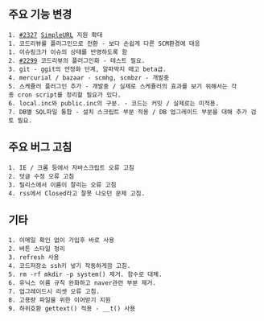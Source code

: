 == 주요 기능 변경 ==
 1. [[#2327]] [[SimpleURL]] 지원 확대
 1. 코드리뷰를 플러그인으로 전환 - 보다 손쉽게 다른 SCM환경에 대응
 1. 이슈링크가 이슈의 상태를 반영하도록 함
 2. [[#2299]] 코드리뷰의 플러그인화 - 테스트 필요.
 3. git - ggit의 안정화 단계, 알파딱지 떼고 beta급.
 4. mercurial / bazaar - scmhg, scmbzr - 개발중
 5. 스케쥴러 플러그인 추가 - 개발중 / 실제로 스케쥴러의 효과를 보기 위해서는 각종 cron script를 정리할 필요가 있다.
 6. local.inc와 public.inc의 구분. - 코드는 커밋 / 실제로는 미적용.
 7. DB별 SQL파일 통합 - 설치 스크립트 부분 적용 / DB 업그레이드 부분을 대해 추가 검토 필요.

== 주요 버그 고침 ==
 1. IE / 크롬 등에서 자바스크립트 오류 고침
 2. 덧글 수정 오류 고침
 3. 릴리스에서 이름이 잘리는 오류 고침
 4. rss에서 Closed라고 잘못 나오던 문제 고침.
== 기타 ==
 1. 이메일 확인 없이 가입후 바로 사용
 2. 버튼 스타일 정리
 3. refresh 사용
 4. 코드저장소 ssh키 넣기 작동하게끔 고침.
 5. rm -rf mkdir -p system() 제거. 함수로 대체.
 6. 유닉스 이름 규칙 완화하고 naver관련 부분 제거.
 7. 업그레이드시 리셋 오류 고침.
 8. 고용량 파일을 위한 이어받기 지원
 9. 하위호환 gettext() 적용 - __t() 사용
